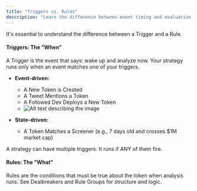 ```yaml
---
title: "Triggers vs. Rules"
description: "Learn the difference between event timing and evaluation criteria."
---
```


It's essential to understand the difference between a Trigger and a Rule.

#### Triggers: The "When"

A Trigger is the event that says: wake up and analyze now. Your strategy runs only when an event matches one of your triggers.

- **Event-driven:**
  - A New Token is Created
  - A Tweet Mentions a Token
  - A Followed Dev Deploys a New Token
  - ![Alt text describing the image](images/image(11).png)

- **State-driven:**
  - A Token Matches a Screener (e.g., 7 days old and crosses $1M market cap)

A strategy can have multiple triggers. It runs if ANY of them fire.

#### Rules: The "What"

Rules are the conditions that must be true about the token when analysis runs. See Dealbreakers and Rule Groups for structure and logic.

<CardGroup cols={2}>
  <Card title="Dealbreakers" icon="shield" href="/core-concepts/dealbreakers" />
  <Card title="Rule Groups (AND/OR)" icon="brackets-curly" href="/core-concepts/rule-groups" />
</CardGroup>


